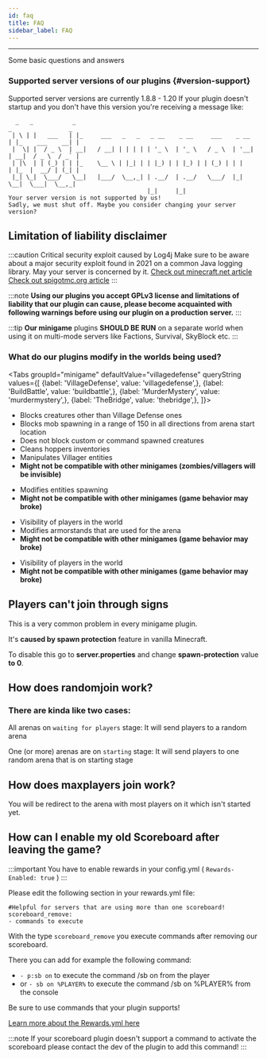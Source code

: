 ```yaml
---
id: faq
title: FAQ
sidebar_label: FAQ
---
```

---

Some basic questions and answers

### Supported server versions of our plugins {#version-support}

Supported server versions are currently 1.8.8 - 1.20
If your plugin doesn't startup and you don't have this version you're receiving a message like:

```text
  _   _           _                                                    _                _
 | \ | |   ___   | |_     ___   _   _   _ __    _ __     ___    _ __  | |_    ___    __| |
 |  \| |  / _ \  | __|   / __| | | | | | '_ \  | '_ \   / _ \  | '__| | __|  / _ \  / _` |
 | |\  | | (_) | | |_    \__ \ | |_| | | |_) | | |_) | | (_) | | |    | |_  |  __/ | (_| |
 |_| \_|  \___/   \__|   |___/  \__,_| | .__/  | .__/   \___/  |_|     \__|  \___|  \__,_|
                                       |_|     |_|
Your server version is not supported by us!
Sadly, we must shut off. Maybe you consider changing your server version?
```

## **Limitation of liability disclaimer**

:::caution  Critical security exploit caused by Log4j
Make sure to be aware about a major security exploit found in 2021 on a common Java logging library. May your server is concerned by it.
[Check out minecraft.net article](https://www.minecraft.net/en-us/article/important-message--security-vulnerability-java-edition "IMPORTANT MESSAGE: SECURITY VULNERABILITY IN JAVA EDITION")
[Check out spigotmc.org article](https://www.spigotmc.org/threads/spigot-security-releases-%E2%80%94-1-8-8%E2%80%931-18.537204/ "IMPORTANT MESSAGE: UPDATE YOUR SERVER JAR!")
:::

:::note
**Using our plugins you accept GPLv3 license and limitations of liability that our plugin can cause, please become acquainted with following warnings before using our plugin on a production server.**
:::

:::tip
**Our minigame** plugins **SHOULD BE RUN** on a separate world when using it on multi-mode servers like Factions, Survival, SkyBlock etc.
:::

### What do our plugins modify in the worlds being used?

<Tabs groupId="minigame" defaultValue="villagedefense" queryString
  values={[
      {label: 'VillageDefense', value: 'villagedefense',},
      {label: 'BuildBattle', value: 'buildbattle',},
      {label: 'MurderMystery', value: 'murdermystery',},
      {label: 'TheBridge', value: 'thebridge',},
  ]}>
<TabItem value="villagedefense">

* Blocks creatures other than Village Defense ones
* Blocks mob spawning in a range of 150 in all directions from arena start location
* Does not block custom or command spawned creatures
* Cleans hoppers inventories
* Manipulates Villager entities
* **Might not be compatible with other minigames \(zombies/villagers will be invisible\)**

</TabItem>
<TabItem value="buildbattle">

* Modifies entities spawning
* **Might not be compatible with other minigames \(game behavior may broke\)**

</TabItem>
<TabItem value="murdermystery">

* Visibility of players in the world
* Modifies armorstands that are used for the arena
* **Might not be compatible with other minigames \(game behavior may broke\)**

</TabItem>
<TabItem value="thebridge">

* Visibility of players in the world
*  **Might not be compatible with other minigames \(game behavior may broke\)**

</TabItem>
</Tabs>

## Players can't join through signs

This is a very common problem in every minigame plugin.

It's **caused by spawn protection** feature in vanilla Minecraft.

To disable this go to **server.properties** and change **spawn-protection** value **to 0**.

## How does randomjoin work?

### There are kinda like two cases:

All arenas on `waiting for players` stage: It will send players to a random arena

One (or more) arenas are on `starting` stage: It will send players to one random arena that is on starting stage

## How does maxplayers join work?

You will be redirect to the arena with most players on it which isn't started yet.

## How can I enable my old Scoreboard after leaving the game?

:::important
You have to enable rewards in your config.yml ( `Rewards-Enabled: true` )
:::

Please edit the following section in your rewards.yml file:

    #Helpful for servers that are using more than one scoreboard!
    scoreboard_remove:
    - commands to execute

With the type `scoreboard_remove` you execute commands after removing our scoreboard.

There you can add for example the following command:
* `- p:sb on` to execute the command /sb on from the player
* or `- sb on %PLAYER%` to execute the command /sb on %PLAYER% from the console

Be sure to use commands that your plugin supports!

[Learn more about the Rewards.yml here](../support/files#rewardsyml)

:::note
If your scoreboard plugin doesn't support a command to activate the scoreboard please contact the dev of the plugin to add this command!
:::